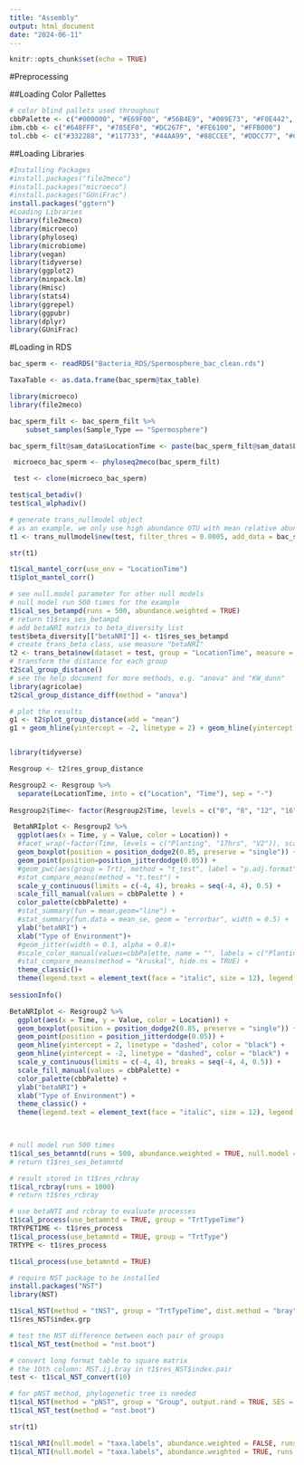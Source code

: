 ```yaml
---
title: "Assembly"
output: html_document
date: "2024-06-11"
---
```


```r
knitr::opts_chunk$set(echo = TRUE)
```


#Preprocessing

##Loading Color Pallettes

```r
# color blind pallets used throughout 
cbbPalette <- c("#000000", "#E69F00", "#56B4E9", "#009E73", "#F0E442", "#0072B2", "#D55E00", "#CC79A7")
ibm.cbb <- c("#648FFF", "#785EF0", "#DC267F", "#FE6100", "#FFB000")
tol.cbb <- c("#332288", "#117733", "#44AA99", "#88CCEE", "#DDCC77", "#CC6677", "#AA4499", "#882255")
```

##Loading Libraries

```r
#Installing Packages
#install.packages("file2meco")
#install.packages("microeco")
#install.packages("GUniFrac")
install.packages("ggtern")
#Loading Libraries
library(file2meco)
library(microeco)
library(phyloseq)
library(microbiome)
library(vegan)
library(tidyverse)
library(ggplot2)
library(minpack.lm)
library(Hmisc)
library(stats4)
library(ggrepel)
library(ggpubr)
library(dplyr)
library(GUniFrac)


```

#Loading in RDS

```r
bac_sperm <- readRDS("Bacteria_RDS/Spermosphere_bac_clean.rds")

TaxaTable <- as.data.frame(bac_sperm@tax_table)
```

```r
library(microeco)
library(file2meco)

bac_sperm_filt <- bac_sperm_filt %>%
    subset_samples(Sample_Type == "Spermosphere")

bac_sperm_filt@sam_data$LocationTime <- paste(bac_sperm_filt@sam_data$Location_EC, bac_sperm_filt@sam_data$Time, sep = "-")

 microeco_bac_sperm <- phyloseq2meco(bac_sperm_filt) 

 test <- clone(microeco_bac_sperm)

test$cal_betadiv()
test$cal_alphadiv()

# generate trans_nullmodel object
# as an example, we only use high abundance OTU with mean relative abundance > 0.0005
t1 <- trans_nullmodel$new(test, filter_thres = 0.0005, add_data = bac_sperm_filt@sam_data)

str(t1)

t1$cal_mantel_corr(use_env = "LocationTime")
t1$plot_mantel_corr()

# see null.model parameter for other null models
# null model run 500 times for the example
t1$cal_ses_betampd(runs = 500, abundance.weighted = TRUE)
# return t1$res_ses_betampd
# add betaNRI matrix to beta_diversity list
test$beta_diversity[["betaNRI"]] <- t1$res_ses_betampd
# create trans_beta class, use measure "betaNRI"
t2 <- trans_beta$new(dataset = test, group = "LocationTime", measure = "betaNRI")
# transform the distance for each group
t2$cal_group_distance()
# see the help document for more methods, e.g. "anova" and "KW_dunn"
library(agricolae)
t2$cal_group_distance_diff(method = "anova")

# plot the results
g1 <- t2$plot_group_distance(add = "mean")
g1 + geom_hline(yintercept = -2, linetype = 2) + geom_hline(yintercept = 2, linetype = 2)


library(tidyverse)

Resgroup <- t2$res_group_distance

Resgroup2 <- Resgroup %>%
  separate(LocationTime, into = c("Location", "Time"), sep = "-")
  
Resgroup2$Time<- factor(Resgroup2$Time, levels = c("0", "8", "12", "16"))

 BetaNRIplot <- Resgroup2 %>%
  ggplot(aes(x = Time, y = Value, color = Location)) +
  #facet_wrap(~factor(Time, levels = c("Planting", "17hrs", "V2")), scale = "free") +
  geom_boxplot(position = position_dodge2(0.85, preserve = "single")) + 
  geom_point(position=position_jitterdodge(0.05)) +
  #geom_pwc(aes(group = Trt), method = "t_test", label = "p.adj.format") +
  #stat_compare_means(method = "t.test") +
  scale_y_continuous(limits = c(-4, 4), breaks = seq(-4, 4), 0.5) +
  scale_fill_manual(values = cbbPalette ) +
  color_palette(cbbPalette) +
  #stat_summary(fun = mean,geom="line") +
  #stat_summary(fun.data = mean_se, geom = "errorbar", width = 0.5) +
  ylab("betaNRI") +
  xlab("Type of Environment")+
  #geom_jitter(width = 0.1, alpha = 0.8)+
  #scale_color_manual(values=cbbPalette, name = "", labels = c("Planting", "17hrs", "V2")) +  
  #stat_compare_means(method = "kruskal", hide.ns = TRUE) +
  theme_classic()+
  theme(legend.text = element_text(face = "italic", size = 12), legend.title = element_blank())
 
sessionInfo() 

BetaNRIplot <- Resgroup2 %>%
  ggplot(aes(x = Time, y = Value, color = Location)) +
  geom_boxplot(position = position_dodge2(0.85, preserve = "single")) + 
  geom_point(position = position_jitterdodge(0.05)) +
  geom_hline(yintercept = 2, linetype = "dashed", color = "black") +
  geom_hline(yintercept = -2, linetype = "dashed", color = "black") +
  scale_y_continuous(limits = c(-4, 4), breaks = seq(-4, 4, 0.5)) +
  scale_fill_manual(values = cbbPalette) +
  color_palette(cbbPalette) +
  ylab("betaNRI") +
  xlab("Type of Environment") +
  theme_classic() +
  theme(legend.text = element_text(face = "italic", size = 12), legend.title = element_blank())


                
# null model run 500 times
t1$cal_ses_betamntd(runs = 500, abundance.weighted = TRUE, null.model = "taxa.labels")
# return t1$res_ses_betamntd

# result stored in t1$res_rcbray
t1$cal_rcbray(runs = 1000)
# return t1$res_rcbray

# use betaNTI and rcbray to evaluate processes
t1$cal_process(use_betamntd = TRUE, group = "TrtTypeTime")
TRTYPETIME <- t1$res_process
t1$cal_process(use_betamntd = TRUE, group = "TrtType")
TRTYPE <- t1$res_process

t1$cal_process(use_betamntd = TRUE)

# require NST package to be installed
install.packages("NST")
library(NST)

t1$cal_NST(method = "tNST", group = "TrtTypeTime", dist.method = "bray", abundance.weighted = TRUE, output.rand = TRUE, SES = TRUE)
t1$res_NST$index.grp

# test the NST difference between each pair of groups
t1$cal_NST_test(method = "nst.boot")

# convert long format table to square matrix
# the 10th column: MST.ij.bray in t1$res_NST$index.pair
test <- t1$cal_NST_convert(10)

# for pNST method, phylogenetic tree is needed
t1$cal_NST(method = "pNST", group = "Group", output.rand = TRUE, SES = TRUE)
t1$cal_NST_test(method = "nst.boot")

str(t1)

t1$cal_NRI(null.model = "taxa.labels", abundance.weighted = FALSE, runs = 999)
t1$cal_NTI(null.model = "taxa.labels", abundance.weighted = TRUE, runs = 999)



```



